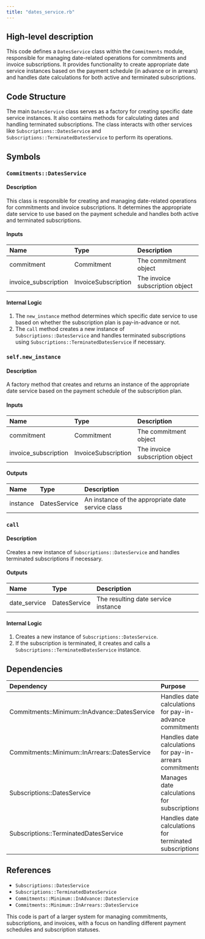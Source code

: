 ```yaml
---
title: "dates_service.rb"
---
```


## High-level description
This code defines a `DatesService` class within the `Commitments` module, responsible for managing date-related operations for commitments and invoice subscriptions. It provides functionality to create appropriate date service instances based on the payment schedule (in advance or in arrears) and handles date calculations for both active and terminated subscriptions.

## Code Structure
The main `DatesService` class serves as a factory for creating specific date service instances. It also contains methods for calculating dates and handling terminated subscriptions. The class interacts with other services like `Subscriptions::DatesService` and `Subscriptions::TerminatedDatesService` to perform its operations.

## Symbols

### `Commitments::DatesService`
#### Description
This class is responsible for creating and managing date-related operations for commitments and invoice subscriptions. It determines the appropriate date service to use based on the payment schedule and handles both active and terminated subscriptions.

#### Inputs
| Name | Type | Description |
|:-----|:-----|:------------|
| commitment | Commitment | The commitment object |
| invoice_subscription | InvoiceSubscription | The invoice subscription object |

#### Internal Logic
1. The `new_instance` method determines which specific date service to use based on whether the subscription plan is pay-in-advance or not.
2. The `call` method creates a new instance of `Subscriptions::DatesService` and handles terminated subscriptions using `Subscriptions::TerminatedDatesService` if necessary.

### `self.new_instance`
#### Description
A factory method that creates and returns an instance of the appropriate date service based on the payment schedule of the subscription plan.

#### Inputs
| Name | Type | Description |
|:-----|:-----|:------------|
| commitment | Commitment | The commitment object |
| invoice_subscription | InvoiceSubscription | The invoice subscription object |

#### Outputs
| Name | Type | Description |
|:-----|:-----|:------------|
| instance | DatesService | An instance of the appropriate date service class |

### `call`
#### Description
Creates a new instance of `Subscriptions::DatesService` and handles terminated subscriptions if necessary.

#### Outputs
| Name | Type | Description |
|:-----|:-----|:------------|
| date_service | DatesService | The resulting date service instance |

#### Internal Logic
1. Creates a new instance of `Subscriptions::DatesService`.
2. If the subscription is terminated, it creates and calls a `Subscriptions::TerminatedDatesService` instance.

## Dependencies
| Dependency | Purpose |
|:-----------|:--------|
| Commitments::Minimum::InAdvance::DatesService | Handles date calculations for pay-in-advance commitments |
| Commitments::Minimum::InArrears::DatesService | Handles date calculations for pay-in-arrears commitments |
| Subscriptions::DatesService | Manages date calculations for subscriptions |
| Subscriptions::TerminatedDatesService | Handles date calculations for terminated subscriptions |

## References
- `Subscriptions::DatesService`
- `Subscriptions::TerminatedDatesService`
- `Commitments::Minimum::InAdvance::DatesService`
- `Commitments::Minimum::InArrears::DatesService`

This code is part of a larger system for managing commitments, subscriptions, and invoices, with a focus on handling different payment schedules and subscription statuses.